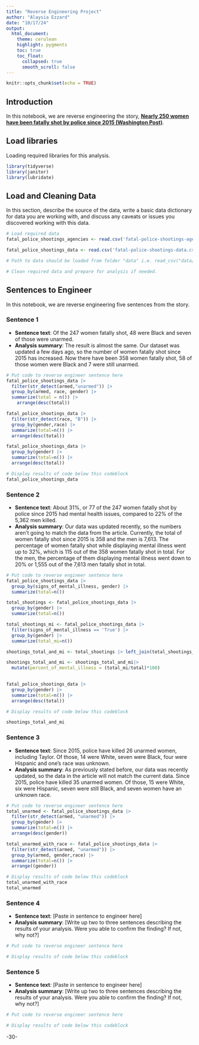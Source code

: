 ```yaml
---
title: "Reverse Engineering Project"
author: "Alaysia Ezzard"
date: "10/17/24"
output:
  html_document:
    theme: cerulean
    highlight: pygments
    toc: true
    toc_float:
      collapsed: true
      smooth_scroll: false
---
```


```r
knitr::opts_chunk$set(echo = TRUE)
```

## Introduction

In this notebook, we are reverse engineering the story, [**Nearly 250 women have been fatally shot by police since 2015 (Washington Post)**](https://www.washingtonpost.com/graphics/2020/investigations/police-shootings-women/).

## Load libraries

Loading required libraries for this analysis.

```r
library(tidyverse)
library(janitor)
library(lubridate)
```

## Load and Cleaning Data

In this section, describe the source of the data, write a basic data dictionary for data you are working with, and discuss any caveats or issues you discovered working with this data.

```r
# Load required data
fatal_police_shootings_agencies <- read.csv('fatal-police-shootings-agencies.csv') |> clean_names()

fatal_police_shootings_data <- read.csv('fatal-police-shootings-data.csv') |> clean_names()

# Path to data should be loaded from folder "data" i.e. read_csv("data/name_of_data.csv")

# Clean required data and prepare for analysis if needed. 


```

## Sentences to Engineer

In this notebook, we are reverse engineering five sentences from the story.

### Sentence 1

-   **Sentence text**: Of the 247 women fatally shot, 48 were Black and seven of those were unarmed.
-   **Analysis summary**: The result is almost the same. Our dataset was updated a few days ago, so the number of women fatally shot since 2015 has increased. Now there have been 358 women fatally shot, 58 of those women were Black and 7 were still unarmed.

```r
# Put code to reverse engineer sentence here
fatal_police_shootings_data |>
  filter(str_detect(armed,"unarmed")) |>
  group_by(armed, race, gender) |>
  summarize(total = n()) |>
    arrange(desc(total))

fatal_police_shootings_data |>
  filter(str_detect(race, "B")) |>
  group_by(gender,race) |>
  summarize(total=n()) |>
  arrange(desc(total)) 

fatal_police_shootings_data |>
  group_by(gender) |>
  summarize(total=n()) |>
  arrange(desc(total)) 

# Display results of code below this codeblock
fatal_police_shootings_data

```

### Sentence 2

-   **Sentence text**: About 31%, or 77 of the 247 women fatally shot by police since 2015 had mental health issues, compared to 22% of the 5,362 men killed.
-   **Analysis summary**: Our data was updated recently, so the numbers aren't going to match the data from the article. Currently, the total of women fatally shot since 2015 is 358 and the men is 7,613. The percentage of women fatally shot while displaying mental illness went up to 32%, which is 115 out of the 358 women fatally shot in total. For the men, the percentage of them displaying mental illness went down to 20% or 1,555 out of the 7,613 men fatally shot in total.

```r
# Put code to reverse engineer sentence here
fatal_police_shootings_data |>
  group_by(signs_of_mental_illness, gender) |> 
  summarize(total=n())

total_shootings <- fatal_police_shootings_data |>
  group_by(gender) |> 
  summarize(total=n())

total_shootings_mi <- fatal_police_shootings_data |>
  filter(signs_of_mental_illness == 'True') |>
  group_by(gender) |> 
  summarize(total_mi=n())

shootings_total_and_mi <- total_shootings |> left_join(total_shootings_mi)

shootings_total_and_mi <- shootings_total_and_mi|> 
  mutate(percent_of_mental_illness = (total_mi/total)*100)
  

fatal_police_shootings_data |>
  group_by(gender) |>
  summarize(total=n()) |>
  arrange(desc(total))

# Display results of code below this codeblock

shootings_total_and_mi

```

### Sentence 3

-   **Sentence text**: Since 2015, police have killed 26 unarmed women, including Taylor. Of those, 14 were White, seven were Black, four were Hispanic and one's race was unknown.
-   **Analysis summary**: As previously stated before, our data was recently updated, so the data in the article will not match the current data. Since 2015, police have killed 35 unarmed women. Of those, 15 were White, six were Hispanic, seven were still Black, and seven women have an unknown race.

```r
# Put code to reverse engineer sentence here
total_unarmed <- fatal_police_shootings_data |>
  filter(str_detect(armed, "unarmed")) |>
  group_by(gender) |>
  summarize(total=n()) |>
  arrange(desc(gender))

total_unarmed_with_race <- fatal_police_shootings_data |>
  filter(str_detect(armed, "unarmed")) |>
  group_by(armed, gender,race) |>
  summarize(total=n()) |>
  arrange((gender))

# Display results of code below this codeblock
total_unarmed_with_race
total_unarmed
```

### Sentence 4

-   **Sentence text**: [Paste in sentence to engineer here]
-   **Analysis summary**: [Write up two to three sentences describing the results of your analysis. Were you able to confirm the finding? If not, why not?]

```r
# Put code to reverse engineer sentence here

# Display results of code below this codeblock

```

### Sentence 5

-   **Sentence text**: [Paste in sentence to engineer here]
-   **Analysis summary**: [Write up two to three sentences describing the results of your analysis. Were you able to confirm the finding? If not, why not?]

```r
# Put code to reverse engineer sentence here

# Display results of code below this codeblock

```

-30-

